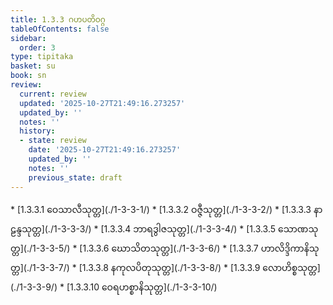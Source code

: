 ```yaml
---
title: 1.3.3 ဂဟပတိဝဂ္ဂ
tableOfContents: false
sidebar:
  order: 3
type: tipitaka
basket: su
book: sn
review:
  current: review
  updated: '2025-10-27T21:49:16.273257'
  updated_by: ''
  notes: ''
  history:
  - state: review
    date: '2025-10-27T21:49:16.273257'
    updated_by: ''
    notes: ''
    previous_state: draft
---
```



<ReviewStatus review={frontmatter.review} showDetails={true} />

<HypothesisAnnotation frontmatter={frontmatter} />

<DynamicBreadcrumb />



<TableOfContents book="sn" section="1.3.3">
* [1.3.3.1 ဝေသာလီသုတ္တ](./1-3-3-1/)
* [1.3.3.2 ဝဇ္ဇီသုတ္တ](./1-3-3-2/)
* [1.3.3.3 နာဠန္ဒသုတ္တ](./1-3-3-3/)
* [1.3.3.4 ဘာရဒွါဇသုတ္တ](./1-3-3-4/)
* [1.3.3.5 သောဏသုတ္တ](./1-3-3-5/)
* [1.3.3.6 ဃောသိတသုတ္တ](./1-3-3-6/)
* [1.3.3.7 ဟာလိဒ္ဒိကာနိသုတ္တ](./1-3-3-7/)
* [1.3.3.8 နကုလပိတုသုတ္တ](./1-3-3-8/)
* [1.3.3.9 လောဟိစ္စသုတ္တ](./1-3-3-9/)
* [1.3.3.10 ဝေရဟစ္စာနိသုတ္တ](./1-3-3-10/)
</TableOfContents>
